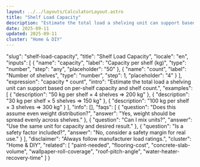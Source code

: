 ```yaml
---
layout: ../../layouts/CalculatorLayout.astro
title: "Shelf Load Capacity"
description: "Estimate the total load a shelving unit can support based on per-shelf capacity and shelf count."
date: 2025-09-11
updated: 2025-09-11
cluster: "Home & DIY"
---
```


  "slug": "shelf-load-capacity",
  "title": "Shelf Load Capacity",
  "locale": "en",
  "inputs": [
    {
      "name": "capacity",
      "label": "Capacity per shelf (kg)",
      "type": "number",
      "step": "any",
      "placeholder": "50"
    },
    {
      "name": "count",
      "label": "Number of shelves",
      "type": "number",
      "step": 1,
      "placeholder": "4"
    }
  ],
  "expression": "capacity * count",
  "intro": "Estimate the total load a shelving unit can support based on per-shelf capacity and shelf count.",
  "examples": [
    {
      "description": "50 kg per shelf × 4 shelves ⇒ 200 kg"
    },
    {
      "description": "30 kg per shelf × 5 shelves ⇒ 150 kg"
    },
    {
      "description": "100 kg per shelf × 3 shelves ⇒ 300 kg"
    }
  ],
  "info": [],
  "faqs": [
    {
      "question": "Does this assume even weight distribution?",
      "answer": "Yes, weight should be spread evenly across shelves."
    },
    {
      "question": "Can I mix units?",
      "answer": "Use the same unit for capacity and desired result."
    },
    {
      "question": "Is a safety factor included?",
      "answer": "No, consider a safety margin for real use."
    }
  ],
  "disclaimer": "Always follow manufacturer load ratings.",
  "cluster": "Home & DIY",
  "related": [
    "paint-needed",
    "flooring-cost",
    "concrete-slab-volume",
    "wallpaper-roll-coverage",
    "roof-pitch-angle",
    "water-heater-recovery-time"
  ]
}

<Calculator schema={schema} />
